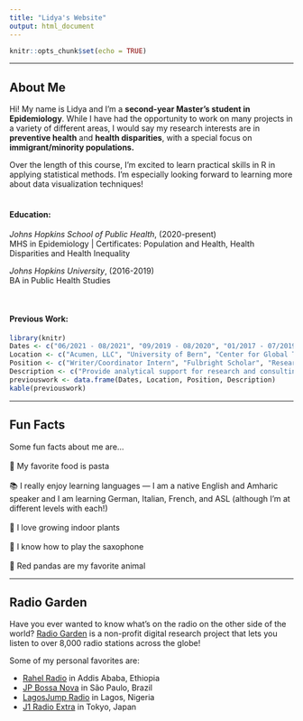 ---
title: "Lidya's Website"
output: html_document
---

```{r setup, include=FALSE}
knitr::opts_chunk$set(echo = TRUE)
```

 
---

## About Me

Hi! My name is Lidya and I'm a **second-year Master's student in Epidemiology**. While I have had the opportunity to work on many projects in a variety of different areas, I would say my research interests are in **preventive health** and **health disparities**, with a special focus on **immigrant/minority populations.**

Over the length of this course, I'm excited to learn practical skills in R in applying statistical methods. I'm especially looking forward to learning more about data visualization techniques!
<br/>
<br/>

#### Education: 
*Johns Hopkins School of Public Health*, (2020-present)
<br/> 
MHS in Epidemiology | Certificates: Population and Health, Health Disparities and Health Inequality

*Johns Hopkins University*, (2016-2019)
<br/> 
BA in Public Health Studies

<br/>

#### Previous Work:

```{r library, echo=FALSE}
library(knitr)
Dates <- c("06/2021 - 08/2021", "09/2019 - 08/2020", "01/2017 - 07/2019", "06/2017 - 08/2017")
Location <- c("Acumen, LLC", "University of Bern", "Center for Global Tobacco Control", "MD Anderson Cancer Center")
Position <- c("Writer/Coordinator Intern", "Fulbright Scholar", "Research Assistant", "CPRIT/CURE Summer Intern")
Description <- c("Provide analytical support for research and consulting projects for Centers for Medicare and Medicaid", "Lead qualitative study on migrant women's experiences navigating the Swiss healthcare system", "Conduct research on targeted media campaigns for e-cigarette products", "Support genomic research on early detection of hepatocellular carcinoma")
previouswork <- data.frame(Dates, Location, Position, Description)
kable(previouswork)
```


---

## Fun Facts

Some fun facts about me are...<br/>
<br/>
🍝 My favorite food is pasta <br/><br/>
📚 I really enjoy learning languages — I am a native English and Amharic speaker and I am learning German, Italian, French, and ASL (although I'm at different levels with each!)<br/><br/>
🌱 I love growing indoor plants<br/><br/>
🎷 I know how to play the saxophone<br/><br/>
🦊 Red pandas are my favorite animal


---

## Radio Garden

Have you ever wanted to know what's on the radio on the other side of the world? [Radio Garden](http://radio.garden/) is a non-profit digital research project that lets you listen to over 8,000 radio stations across the globe!



Some of my personal favorites are: <br/>

  * [Rahel Radio](http://radio.garden/listen/rahel-radio/koxxTffV) in Addis Ababa, Ethiopia
  * [JP Bossa Nova](http://radio.garden/listen/jovem-pan-jp-bossa-nova/AMdrxhw6) in São Paulo, Brazil
  * [LagosJump Radio](http://radio.garden/listen/lagosjump-radio/bauREgSK) in Lagos, Nigeria
  * [J1 Radio Extra](http://radio.garden/listen/j1-radio-extra/xcMFulFT) in Tokyo, Japan

<br/><br/>